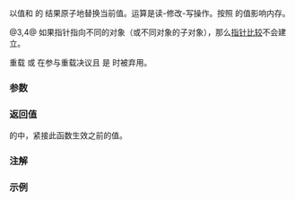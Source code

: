 {{cpp/atomic/atomic/title|fetch_max}}
{{cpp/atomic/atomic/navbar}}
{{dcl begin}}
{{dcl h|{{tt|atomic&lt;}}''整数类型''{{sep}}{{tt|&gt;}} 特化才有的成员}}
{{dcl|num=1|since=c++26|1=
T fetch_max( T arg, std::memory_order order =
                        std::memory_order_seq_cst ) noexcept;
}}
{{dcl|num=2|since=c++26|1=
T fetch_max( T arg, std::memory_order order =
                        std::memory_order_seq_cst ) volatile noexcept;
}}
{{dcl h|{{tt|atomic&lt;T*&gt;}} 部分特化才有的成员}}
{{dcl|num=3|since=c++26|1=
T* fetch_max( T* arg, std::memory_order order =
                          std::memory_order_seq_cst ) noexcept;
}}
{{dcl|num=4|since=c++26|1=
T* fetch_max( T* arg, std::memory_order order =
                          std::memory_order_seq_cst ) volatile noexcept;
}}
{{dcl end}}

以值和 {{c|arg}} 的 {{lc|std::max}} 结果原子地替换当前值。运算是读-修改-写操作。按照 {{c|order}} 的值影响内存。

@3,4@ 如果指针指向不同的对象（或不同对象的子对象），那么[[cpp/language/operator comparison#内建指针关系比较|指针比较]]不会建立{{enwiki|strict weak ordering|严格弱序}}。

重载 {{v|2}} 或 {{v|4}} 在参与重载决议且 {{c|std::atomic&lt;T&gt;::is_always_lock_free}} 是 {{c|false}} 时被弃用。

===参数===
{{par begin}}
{{par|arg|{{lc|std::max}} 的另一实参}}
{{par|order|强制的内存定序约束}}
{{par end}}

===返回值===
{{c|*this}} 的{{ls|cpp/atomic/memory order#修改顺序}}中，紧接此函数生效之前的值。

===注解===
{{feature test macro|__cpp_lib_atomic_min_max|原子最小/最大操作|value=202403L|std=C++26}}

===示例===
{{example}}

{{langlinks|de|en|es|fr|it|ja|pt|ru}}